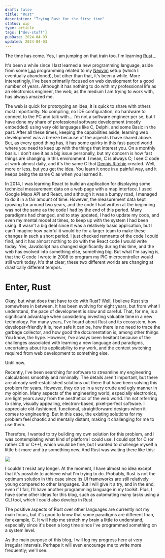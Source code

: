 ```yaml
---
draft: false
title: "Rust"
description: "Trying Rust for the first time"
status: wip
type: article
tags: ["dev-stuff"]
pubDate: 2024-04-03
updated: 2024-04-03
---
```


The time has come. Yes, I am jumping on that train too. I'm learning [Rust](https://www.rust-lang.org).\_

It's been a while since I last learned a new programming language, aside from some [Lua](https://www.lua.org) programming related to my [Neovim](https://neovim.io) setup (which I eventually abandoned), but other than that, it's been a while. More interestingly, I've been primarily focused on web development for a good number of years. Although it has nothing to do with my professional life as an electronics engineer, the web, as the medium I am trying to work with, has always amazed me.

The web is quick for prototyping an idea; it is quick to share with others most importantly. No compiling, no IDE configuration, no hardware to connect to the PC and talk with... I'm not a software engineer per se, but I have done my share of professional software development (mostly embedded) using very old languages like C, Delphi, and some Basic in the past. After all these times, keeping the capabilities aside, learning web development was a breeze because of the aspects I have shared above. But, as every good thing has, it has some quirks in this fast-paced world where you need to keep up with the things that interest you. On a monthly basis. I don't see it as a big issue personally, but my concern is how fast things are changing in this environment. I mean, C is always C; I see C code at work almost daily, and it's the same C that [Dennis Ritchie](https://www.wikiwand.com/en/Dennis_Ritchie) created. Well, more or less, but you get the idea. You learn it once in a painful way, and it keeps being the same C as when you learned it.

In 2014, I was learning React to build an application for displaying some technical measurement data on a web page with a map interface. I used Google Maps API and React, and although it was a bumpy road, I managed to do it in a fair amount of time. However, the measurement data kept growing for around two years, and the code I had written at the beginning was not the same as the code I had by the end of this period. Many paradigms had changed, and to stay updated, I had to update my code, and even my mental model at times, to keep up with the system I had been using. It wasn't a big deal since it was a relatively basic application, but I can't imagine how painful it would be for a larger team to make these changes in such a short period. I just checked remnants of the code I could find, and it has almost nothing to do with the React code I would write today. Yes, JavaScript has changed significantly during this time, and the web has evolved into something else, something big. But what I'm saying is, that the C code I wrote in 2008 to program my PIC microcontroller would still work today. It's that clear; these two different worlds are changing at drastically different tempos.

# Enter, Rust

Okay, but what does that have to do with Rust? Well, I believe Rust sits somewhere in between. It has been evolving for eight years, but from what I understand, the pace of development is slow and careful. That, for me, is a significant advantage when considering investing valuable time in a new technology. For many years, I've heard about Rust and its ecosystem, how developer-friendly it is, how safe it can be, how there is no need to trace the garbage collector, and how good the documentation is, among other things. You know, the hype. However, I've always been hesitant because of the challenges associated with learning a new language and paradigms, uncertainty about its applicability to my work, and the context switching required from web development to something else.

Until now.

Recently, I've been searching for software to streamline my engineering calculations smoothly and minimally. The details aren't important, but there are already well-established solutions out there that have been solving this problem for years. However, they do so in a very crude and ugly manner in my opinion. Many aspects of the engineering world, especially electronics, are light years away from the aesthetics of the web world. I'm not referring to shiny, visually appealing, electron-based, pixel-perfect software. I appreciate old-fashioned, functional, straightforward designs when it comes to engineering. But in this case, the existing solutions for my problem feel chaotic and mentally distant, making it challenging for me to use them.

Therefore, I wanted to try building my own solution for this problem, and I was contemplating what kind of platform I could use. I could opt for C (or rather C# or C++), which would be fine, but I wanted to challenge myself a little bit more and try something new. And Rust was waiting there like this:

![](../../assets/ferris-clap.gif)

I couldn't resist any longer. At the moment, I have almost no idea except that it's possible to achieve what I'm trying to do. Probably, Rust is not the optimum solution in this case since its UI frameworks are still relatively young compared to other languages. But I will give it a try, and in the end, even if I fail, I'll have another programming language in my toolkit. Plus, I have some other ideas for this blog, such as automating many tasks using a CLI tool, which I could also develop in Rust.

The positive aspects of Rust over other languages are currently not my main focus, but it's good to know that some paradigms are different than, for example, C. It will help me stretch my brain a little to understand, especially since it's been a long time since I've programmed something on a system level.

As the main purpose of this blog, I will log my progress here at very irregular intervals. Perhaps it will even encourage me to write more frequently; we'll see.
